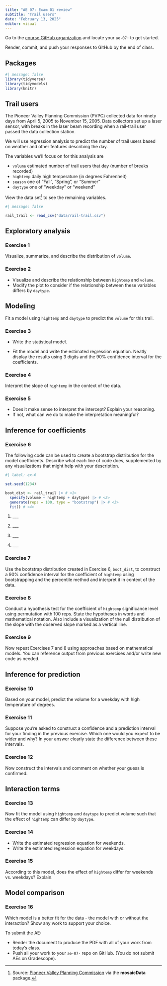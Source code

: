 ```yaml
---
title: "AE 07: Exam 01 review"
subtitle: "Trail users"
date: "February 13, 2025"
editor: visual
---
```


::: callout-important
Go to the [course GitHub organization](https://github.com/sta210-sp25) and locate your `ae-07`- to get started.

Render, commit, and push your responses to GitHub by the end of class.
:::

## Packages

```r
#| message: false
library(tidyverse)
library(tidymodels)
library(knitr)
```

## Trail users

The Pioneer Valley Planning Commission (PVPC) collected data for ninety days from April 5, 2005 to November 15, 2005. Data collectors set up a laser sensor, with breaks in the laser beam recording when a rail-trail user passed the data collection station.

We will use regression analysis to predict the number of trail users based on weather and other features describing the day.

The variables we'll focus on for this analysis are

-   `volume` estimated number of trail users that day (number of breaks recorded)
-   `hightemp` daily high temperature (in degrees Fahrenheit)
-   `season` one of "Fall", "Spring", or "Summer"
-   `daytype` one of "weekday" or "weekend"

View the data set[^1] to see the remaining variables.

[^1]: Source: [Pioneer Valley Planning Commission](http://www.fvgreenway.org/pdfs/Northampton-Bikepath-Volume-Counts%20_05_LTA.pdf) via the **mosaicData** package.

```r
#| message: false

rail_trail <- read_csv("data/rail-trail.csv")
```

## Exploratory analysis

### Exercise 1

Visualize, summarize, and describe the distribution of `volume`.

### Exercise 2

-   Visualize and describe the relationship between `hightemp` and `volume`.
-   Modify the plot to consider if the relationship between these variables differs by `daytype`.

## Modeling

Fit a model using `hightemp` and `daytype` to predict the `volume` for this trail.

### Exercise 3

-   Write the statistical model.

-   Fit the model and write the estimated regression equation. Neatly display the results using 3 digits and the 90% confidence interval for the coefficients.

### Exercise 4

Interpret the slope of `hightemp` in the context of the data.

### Exercise 5

-   Does it make sense to interpret the intercept? Explain your reasoning.
-   If not, what can we do to make the interpretation meaningful?

## Inference for coefficients

### Exercise 6

The following code can be used to create a bootstrap distribution for the model coefficients. Describe what each line of code does, supplemented by any visualizations that might help with your description.

```r
#| label: ex-6

set.seed(1234)

boot_dist <- rail_trail |> # <1>
  specify(volume ~ hightemp + daytype) |> # <2>
  generate(reps = 100, type = "bootstrap") |> # <3>
  fit() # <4>
```

1.  \_\_\_

2.  \_\_\_

3.  \_\_\_

4.  \_\_\_

### Exercise 7

Use the bootstrap distribution created in Exercise 6, `boot_dist`, to construct a 90% confidence interval for the coefficient of `hightemp` using bootstrapping and the percentile method and interpret it in context of the data.

### Exercise 8

Conduct a hypothesis test for the coefficient of `hightemp` significance level using permutation with 100 reps. State the hypotheses in words and mathematical notation. Also include a visualization of the null distribution of the slope with the observed slope marked as a vertical line.

### Exercise 9

Now repeat Exercises 7 and 8 using approaches based on mathematical models. You can reference output from previous exercises and/or write new code as needed.

## Inference for prediction

### Exercise 10

Based on your model, predict the volume for a weekday with high temperature of degrees.

### Exercise 11

Suppose you're asked to construct a confidence and a prediction interval for your finding in the previous exercise. Which one would you expect to be wider and why? In your answer clearly state the difference between these intervals.

### Exercise 12

Now construct the intervals and comment on whether your guess is confirmed.

## Interaction terms

### Exercise 13

Now fit the model using `hightemp` and `daytype` to predict volume such that the effect of `hightemp` can differ by `daytype`.

### Exercise 14

-   Write the estimated regression equation for weekends.
-   Write the estimated regression equation for weekdays.

### Exercise 15

According to this model, does the effect of `hightemp` differ for weekends vs. weekdays? Explain.

## Model comparison

### Exercise 16

Which model is a better fit for the data - the model with or without the interaction? Show any work to support your choice.

::: callout-important
To submit the AE:

-   Render the document to produce the PDF with all of your work from today's class.
-   Push all your work to your `ae-07-` repo on GitHub. (You do not submit AEs on Gradescope).
:::
